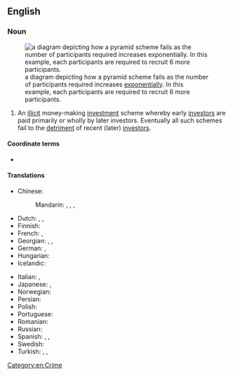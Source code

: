 {{also|pyramid-scheme}}
==English==
{{wikipedia}}

===Noun===
{{en-noun}}
[[File:Pyramid scheme diagram.svg|thumb|a diagram depicting how a pyramid scheme fails as the number of participants required increases [[exponential]]ly. In this example, each participants are required to recruit 6 more participants.]]
# An [[illicit]] money-making [[investment]] scheme whereby early [[investors]] are paid primarily or wholly by later investors. Eventually all such schemes fail to the [[detriment]] of recent (later) [[investors]].

====Coordinate terms====
* {{l|en|Ponzi scheme}}

====Translations====
{{trans-top|illicit money-making scheme}}
* Chinese:
*: Mandarin: {{t+|cmn|層壓式推銷|sc=Hani}}, {{t+|cmn|层压式推销|tr=céngyāshì tuīxiāo|sc=Hani}}, {{t|cmn|[[非法]][[傳銷]]}}, {{t|cmn|[[非法]][[传销]]|tr=fēifǎ chuánxiāo}}
* Dutch: {{t|nl|piramidestelsel|n}}, {{t|nl|piramidesysteem|n}}, {{t+|nl|piramidespel|n}}
* Finnish: {{t+|fi|pyramidihuijaus}}
* French: {{t+|fr|vente pyramidale|f}}, {{t+|fr|pyramide de Ponzi|f}}
* Georgian: {{t|ka|პირამიდის სქემა}}, {{t|ka|ფინანსური პირამიდის სქემა}}, {{t|ka|ფინანსური პირამიდა}}
* German: {{t+|de|Schneeballsystem|n}}, {{t|de|Pyramidensystem|n}}
* Hungarian: {{t+|hu|piramisjáték}}
* Icelandic: {{t|is|pýramídasvindl|n}}
{{trans-mid}}
* Italian: {{t|it|marketing piramidale}}, {{t|it|sistema piramidale}}
* Japanese: {{t|ja|無限連鎖講|tr=むげんれんさこう, mugenrensakō}}, {{t|ja|ネズミ講|tr=nezumikō}}
* Norwegian: {{t|no|pyramidespill|n}}
* Persian: {{t|fa|طرح هرمی|tr=tarh-e herami|sc=fa-Arab}}
* Polish: {{t|pl|piramida finansowa|f}}
* Portuguese: {{t|pt|esquema de pirâmide|m}}
* Romanian: {{t|ro|schemă piramidală|f}}
* Russian: {{t+|ru|финансовая пирами́да}}
* Spanish: {{t|es|esquema piramidal|f}}, {{t|es|esquema piramidal|f}}, {{t|es|estafa de pirámide|f}}
* Swedish: {{t|sv|pyramidspel|n}}
* Turkish: {{t|tr|piramit sistemi}}, {{t|tr|piramit şeması}}, {{t+|tr|saadet zinciri}}
{{trans-bottom}}

[[Category:en:Crime]]